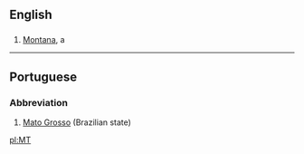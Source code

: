 ==English==

==={{Abbreviation}}===
#[[Montana]], a {{USstate}}
----
==Portuguese==
===Abbreviation===
#[[Mato Grosso]] (Brazilian state)

[[pl:MT]]